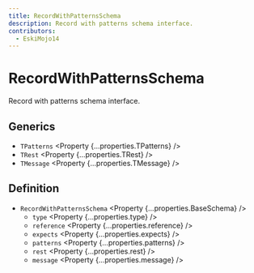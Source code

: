 ```yaml
---
title: RecordWithPatternsSchema
description: Record with patterns schema interface.
contributors:
  - EskiMojo14
---
```



# RecordWithPatternsSchema

Record with patterns schema interface.

## Generics

- `TPatterns` <Property {...properties.TPatterns} />
- `TRest` <Property {...properties.TRest} />
- `TMessage` <Property {...properties.TMessage} />

## Definition

- `RecordWithPatternsSchema` <Property {...properties.BaseSchema} />
  - `type` <Property {...properties.type} />
  - `reference` <Property {...properties.reference} />
  - `expects` <Property {...properties.expects} />
  - `patterns` <Property {...properties.patterns} />
  - `rest` <Property {...properties.rest} />
  - `message` <Property {...properties.message} />
